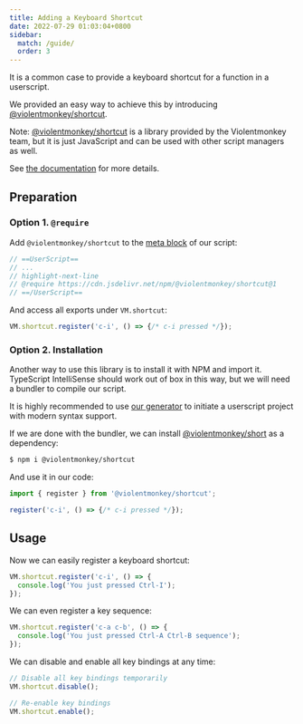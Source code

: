 ```yaml
---
title: Adding a Keyboard Shortcut
date: 2022-07-29 01:03:04+0800
sidebar:
  match: /guide/
  order: 3
---
```


It is a common case to provide a keyboard shortcut for a function in a userscript.

We provided an easy way to achieve this by introducing [@violentmonkey/shortcut][vm-shortcut].

<div class="info-box">

Note: [@violentmonkey/shortcut][vm-shortcut] is a library provided by the Violentmonkey team, but it is just JavaScript and can be used with other script managers as well.

</div>

See [the documentation](https://violentmonkey.github.io/vm-shortcut/) for more details.

## Preparation

### Option 1. `@require`

Add `@violentmonkey/shortcut` to the [meta block](/api/metadata-block/) of our script:

```js
// ==UserScript==
// ...
// highlight-next-line
// @require https://cdn.jsdelivr.net/npm/@violentmonkey/shortcut@1
// ==/UserScript==
```

And access all exports under `VM.shortcut`:

```js
VM.shortcut.register('c-i', () => {/* c-i pressed */});
```

### Option 2. Installation

Another way to use this library is to install it with NPM and import it. TypeScript IntelliSense should work out of box in this way, but we will need a bundler to compile our script.

It is highly recommended to use [our generator](https://github.com/violentmonkey/generator-userscript) to initiate a userscript project with modern syntax support.

If we are done with the bundler, we can install [@violentmonkey/short][vm-shortcut] as a dependency:

```bash
$ npm i @violentmonkey/shortcut
```

And use it in our code:

```js
import { register } from '@violentmonkey/shortcut';

register('c-i', () => {/* c-i pressed */});
```

## Usage

Now we can easily register a keyboard shortcut:

```js
VM.shortcut.register('c-i', () => {
  console.log('You just pressed Ctrl-I');
});
```

We can even register a key sequence:

```js
VM.shortcut.register('c-a c-b', () => {
  console.log('You just pressed Ctrl-A Ctrl-B sequence');
});
```

We can disable and enable all key bindings at any time:

```js
// Disable all key bindings temporarily
VM.shortcut.disable();

// Re-enable key bindings
VM.shortcut.enable();
```

[vm-shortcut]: https://github.com/violentmonkey/vm-shortcut
